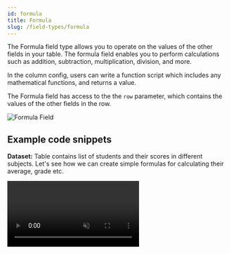```yaml
---
id: formula
title: Formula
slug: /field-types/formula
---
```



The Formula field type allows you to operate on the values of the other fields in your table. The formula field enables you to perform calculations such as addition, subtraction, multiplication, division, and more.

In the column config, users can write a function script which includes any mathematical functions, and returns a value. 

The Formula field has access to the the `row` parameter, which contains the values of the other fields in the row.

<img src={formula1} alt="Formula Field" />


## Example code snippets

**Dataset:** Table contains list of students and their scores in different subjects.
Let's see how we can create simple formulas for calculating their average, grade etc.

<Video url={videoUrl} playing loop muted playsinline controls />

### Add numbers and find average
This field will calculate and store the aggregate score of the student.
- **Field Type**: Formula
- **Listener Fields**: The three score fields.
- **Output Field Type**: Number
- **Formula**: 

```js
const formula:Formula = async ({ row })=> {
    const sum = row.subject1 + row.subject2 + row.subject3
    const avg = sum/3
    return avg;
}
```

### Percentage
This field will calculate and store the percentage of the student.
- **Field Type**: Formula
- **Listener Fields**: The three score fields.
- **Output Field Type**: Percentage
- **Formula**: 
    ```js
    const formula:Formula = async ({ row })=> {
        const sum = row.subject1 + row.subject2 + row.subject3
        const avg = sum/3;
        const percentage = avg/100;
        return percentage
    }
    ```

### If-Then-Else
This field will calculate and store the grade of the student.
- **Field Type**: Formula
- **Listener Fields**: The three score fields.
- **Output Field Type**: Short Text
- **Formula**: 
```js
const formula:Formula = async ({ row })=> {
    const sum = row.subject1 + row.subject2 + row.subject3
    const avg = sum/3;
    if(avg>=90){
        return "O"
    }
    else if(avg>=80 && avg<90){
        return "A"
    }
    else if(avg>=70 && avg<80){
        return "B"
    }
    else if(avg>=60 && avg<70){
        return "C"
    }
    else if(avg>=50 && avg<60){
        return "D"
    }
    else if(avg>=40 && avg<50){
        return "E"
    }
    else{
        return "F"
    }
}
```

### Check fo greater than, less than or equal to
This is a formula field which will calculate and store the result of the student, whether he passed or failed.
- **Field Type**: Formula
- **Listener Fields**: The three score fields.
- **Output Field Type**: Short Text
- **Formula**: 
```js
    const formula:Formula = async ({ row })=> {
        const avg = (row.subject1 + row.subject2 + row.subject3)/3
        return avg >= 40 ? "Pass" : "Fail"
    }
```